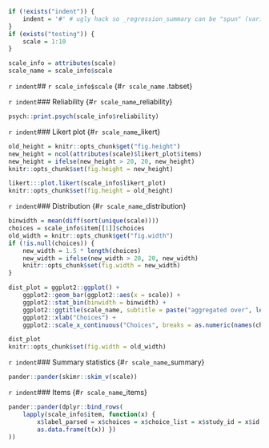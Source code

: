 ```r
if (!exists("indent")) {
	indent = '#' # ugly hack so _regression_summary can be "spun" (variables included via `r ` have to be available)
}
if (exists("testing")) {
	scale = 1:10
}

scale_info = attributes(scale)
scale_name = scale_info$scale
```

`r indent`## `r scale_info$scale` {#`r scale_name` .tabset}

`r indent`### Reliability {#`r scale_name`_reliability}
```r
psych::print.psych(scale_info$reliability)
```

`r indent`### Likert plot {#`r scale_name`_likert}

```r
old_height = knitr::opts_chunk$get("fig.height")
new_height = ncol(attributes(scale)$likert_plot$items)
new_height = ifelse(new_height > 20, 20, new_height)
knitr::opts_chunk$set(fig.height = new_height)
```
```r
likert:::plot.likert(scale_info$likert_plot)
knitr::opts_chunk$set(fig.height = old_height)
```


`r indent`### Distribution {#`r scale_name`_distribution}
```r
binwidth = mean(diff(sort(unique(scale))))
choices = scale_info$item[[1]]$choices
old_width = knitr::opts_chunk$get("fig.width")
if (!is.null(choices)) {
	new_width = 1.5 * length(choices)
	new_width = ifelse(new_width > 20, 20, new_width)
	knitr::opts_chunk$set(fig.width = new_width)
}
```
```r
dist_plot = ggplot2::ggplot() +
	ggplot2::geom_bar(ggplot2::aes(x = scale)) +
	ggplot2::stat_bin(binwidth = binwidth) + 
	ggplot2::ggtitle(scale_name, subtitle = paste("aggregated over", length(scale_info$item), "items")) + 
	ggplot2::xlab("Choices") + 
	ggplot2::scale_x_continuous("Choices", breaks = as.numeric(names(choices)), labels = unlist(choices))

dist_plot
knitr::opts_chunk$set(fig.width = old_width)
```

`r indent`### Summary statistics {#`r scale_name`_summary}
```r
pander::pander(skimr::skim_v(scale))
```

`r indent`### Items {#`r scale_name`_items}

```r
pander::pander(dplyr::bind_rows(
	lapply(scale_info$item, function(x) { 
		x$label_parsed = x$choices = x$choice_list = x$study_id = x$id = NULL
		as.data.frame(t(x)) })
))
```

